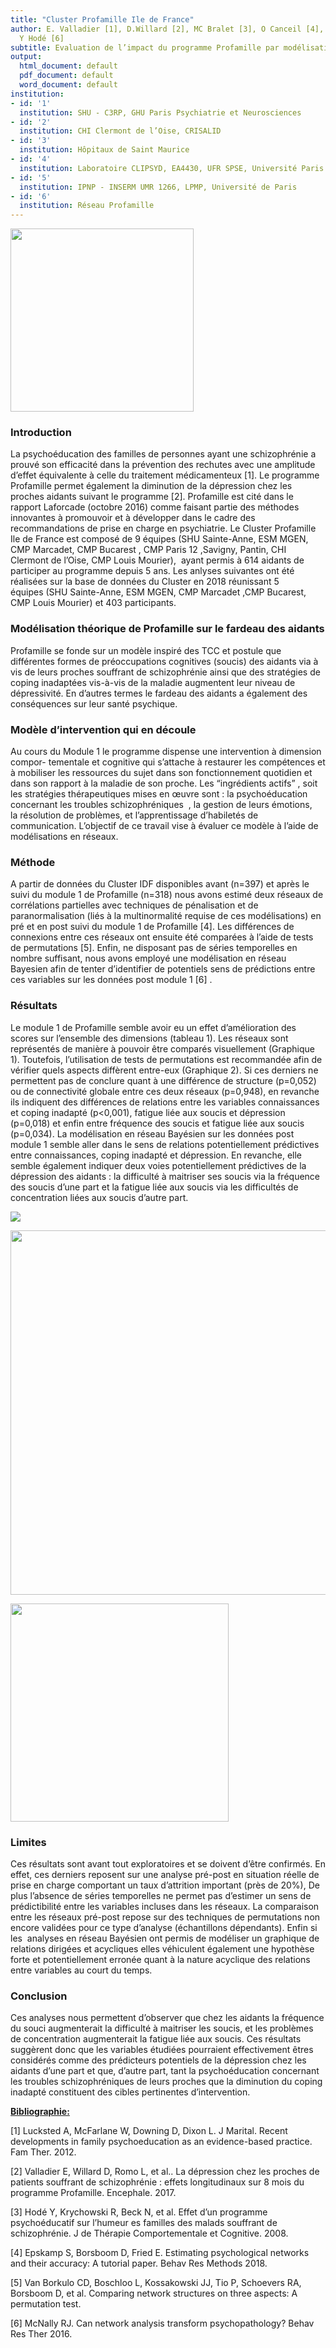 ```yaml
---
title: "Cluster Profamille Ile de France"
author: E. Valladier [1], D.Willard [2], MC Bralet [3], O Canceil [4], Y Morvan [5],
  Y Hodé [6]
subtitle: Evaluation de l’impact du programme Profamille par modélisation en réseaux
output:
  html_document: default
  pdf_document: default
  word_document: default
institution:
- id: '1'
  institution: SHU - C3RP, GHU Paris Psychiatrie et Neurosciences
- id: '2'
  institution: CHI Clermont de l’Oise, CRISALID
- id: '3'
  institution: Hôpitaux de Saint Maurice
- id: '4'
  institution: Laboratoire CLIPSYD, EA4430, UFR SPSE, Université Paris Nanterre
- id: '5'
  institution: IPNP - INSERM UMR 1266, LPMP, Université de Paris
- id: '6'
  institution: Réseau Profamille
---
```


![](images/Picture%201-01.png){width="293"}

### **Introduction** 

La psychoéducation des familles de personnes ayant une schizophrénie a prouvé son efficacité dans la prévention des rechutes avec une amplitude d'effet équivalente à celle du traitement médicamenteux [1]. Le programme Profamille permet également la diminution de la dépression chez les proches aidants suivant le programme [2]. Profamille est cité dans le rapport Laforcade (octobre 2016) comme faisant partie des méthodes innovantes à promouvoir et à développer dans le cadre des recommandations de prise en charge en psychiatrie. Le Cluster Profamille Ile de France est composé de 9 équipes (SHU Sainte-Anne, ESM MGEN, CMP Marcadet, CMP Bucarest , CMP Paris 12 ,Savigny, Pantin, CHI Clermont de l'Oise, CMP Louis Mourier),  ayant permis à 614 aidants de participer au programme depuis 5 ans. Les anlyses suivantes ont été réalisées sur la base de données du Cluster en 2018 réunissant 5 équipes (SHU Sainte-Anne, ESM MGEN, CMP Marcadet ,CMP Bucarest, CMP Louis Mourier) et 403 participants.

### Modélisation théorique de Profamille sur le fardeau des aidants

Profamille se fonde sur un modèle inspiré des TCC et postule que différentes formes de préoccupations cognitives (soucis) des aidants via à vis de leurs proches souffrant de schizophrénie ainsi que des stratégies de coping inadaptées vis-à-vis de la maladie augmentent leur niveau de dépressivité. En d'autres termes le fardeau des aidants a également des conséquences sur leur santé psychique.

### Modèle d'intervention qui en découle

Au cours du Module 1 le programme dispense une intervention à dimension compor- tementale et cognitive qui s'attache à restaurer les compétences et à mobiliser les ressources du sujet dans son fonctionnement quotidien et dans son rapport à la maladie de son proche. Les "ingrédients actifs" , soit les stratégies thérapeutiques mises en œuvre sont : la psychoéducation concernant les troubles schizophréniques  , la gestion de leurs émotions, la résolution de problèmes, et l'apprentissage d'habiletés de communication. L'objectif de ce travail vise à évaluer ce modèle à l'aide de modélisations en réseaux.

### Méthode

A partir de données du Cluster IDF disponibles avant (n=397) et après le suivi du module 1 de Profamille (n=318) nous avons estimé deux réseaux de corrélations partielles avec techniques de pénalisation et de paranormalisation (liés à la multinormalité requise de ces modélisations) en pré et en post suivi du module 1 de Profamille [4]. Les différences de connexions entre ces réseaux ont ensuite été comparées à l'aide de tests de permutations [5]. Enfin, ne disposant pas de séries temporelles en nombre suffisant, nous avons employé une modélisation en réseau Bayesien afin de tenter d'identifier de potentiels sens de prédictions entre ces variables sur les données post module 1 [6] .

### Résultats

Le module 1 de Profamille semble avoir eu un effet d'amélioration des scores sur l'ensemble des dimensions (tableau 1). Les réseaux sont représentés de manière à pouvoir être comparés visuellement (Graphique 1). Toutefois, l'utilisation de tests de permutations est recommandée afin de vérifier quels aspects diffèrent entre-eux (Graphique 2). Si ces derniers ne permettent pas de conclure quant à une différence de structure (p=0,052) ou de connectivité globale entre ces deux réseaux (p=0,948), en revanche ils indiquent des différences de relations entre les variables connaissances et coping inadapté (p\<0,001), fatigue liée aux soucis et dépression (p=0,018) et enfin entre fréquence des soucis et fatigue liée aux soucis (p=0,034). La modélisation en réseau Bayésien sur les données post module 1 semble aller dans le sens de relations potentiellement prédictives entre connaissances, coping inadapté et dépression. En revanche, elle semble également indiquer deux voies potentiellement prédictives de la dépression des aidants : la difficulté à maitriser ses soucis via la fréquence des soucis d'une part et la fatigue liée aux soucis via les difficultés de concentration liées aux soucis d'autre part. 

![](images/Tableau_correlation.png)

![](images/Graphreseau_correlation.png){width="583"}

![](images/Reseau_bayesien.png){width="349"}

### Limites

Ces résultats sont avant tout exploratoires et se doivent d'être confirmés. En effet, ces derniers reposent sur une analyse pré-post en situation réelle de prise en charge comportant un taux d'attrition important (près de 20%), De plus l'absence de séries temporelles ne permet pas d'estimer un sens de prédictibilité entre les variables incluses dans les réseaux. La comparaison entre les réseaux pré-post repose sur des techniques de permutations non encore validées pour ce type d'analyse (échantillons dépendants). Enfin si les  analyses en réseau Bayésien ont permis de modéliser un graphique de relations dirigées et acycliques elles véhiculent également une hypothèse forte et potentiellement erronée quant à la nature acyclique des relations entre variables au court du temps.     

### Conclusion

Ces analyses nous permettent
d'observer que chez les aidants la fréquence du souci augmenterait la
difficulté à maitriser les soucis, et les problèmes de concentration
augmenterait la fatigue liée aux soucis. Ces résultats suggèrent donc que les
variables étudiées pourraient effectivement êtres considérés comme des
prédicteurs potentiels de la dépression chez les aidants d'une part et que,
d'autre part, tant la psychoéducation concernant les troubles schizophréniques
de leurs proches que la diminution du coping inadapté constituent des cibles
pertinentes d'intervention.

[**Bibliographie:**]{.ul}

[1] Lucksted A, McFarlane W, Downing D, Dixon L. J
Marital. Recent developments in family psychoeducation as an evidence-based practice. Fam
Ther.
2012.

[2] Valladier E, Willard D, Romo
L, et al.. La dépression chez les proches de patients souffrant de
schizophrénie : effets longitudinaux sur 8 mois du programme Profamille. Encephale. 2017.

[3] Hodé
Y, Krychowski R, Beck N, et al. Effet d'un programme psychoéducatif sur l'humeur es familles des malads souffrant de schizophrénie. J de Thérapie Comportementale et
Cognitive. 2008.

[4] Epskamp S, Borsboom
D, Fried E. Estimating psychological networks and their accuracy: A tutorial
paper. Behav
Res Methods 2018.

[5] Van Borkulo
CD, Boschloo L, Kossakowski JJ, Tio P, Schoevers
RA, Borsboom D, et al. Comparing network structures
on three aspects: A permutation test.

[6] McNally RJ. Can network
analysis transform psychopathology? Behav Res Ther 2016.
